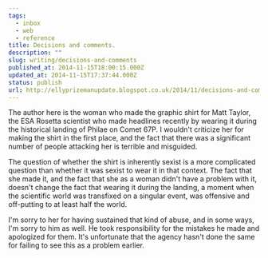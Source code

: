 ```yaml
---
tags:
  - inbox
  - web
  - reference
title: Decisions and comments.
description: ""
slug: writing/decisions-and-comments
published_at: 2014-11-15T18:00:15.000Z
updated_at: 2014-11-15T17:37:44.000Z
status: publish
url: http://ellyprizemanupdate.blogspot.co.uk/2014/11/decisions-and-comments.html
---
```

The author here is the woman who made the graphic shirt for Matt Taylor, the ESA Rosetta scientist who made headlines recently by wearing it during the historical landing of Philae on Comet 67P. I wouldn't criticize her for making the shirt in the first place, and the fact that there was a significant number of people attacking her is terrible and misguided.

The question of whether the shirt is inherently sexist is a more complicated question than whether it was sexist to wear it in that context. The fact that she made it, and the fact that she as a woman didn't have a problem with it, doesn't change the fact that wearing it during the landing, a moment when the scientific world was transfixed on a singular event, was offensive and off-putting to at least half the world.

I'm sorry to her for having sustained that kind of abuse, and in some ways, I'm sorry to him as well. He took responsibility for the mistakes he made and apologized for them. It's unfortunate that the agency hasn't done the same for failing to see this as a problem earlier.
